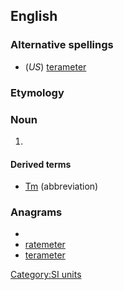 ==English==

===Alternative spellings===
*(''US'') [[terameter]]

===Etymology===
{{prefix|tera|metre}}

===Noun===
{{en-noun}}

# {{SI-unit-2|tera|metre|length|meter}}

====Derived terms====
* [[Tm]] (abbreviation)

===Anagrams===
* {{alphagram|aeeemrrtt}}
* [[ratemeter#English|ratemeter]]
* [[terameter#English|terameter]]

[[Category:SI units]]